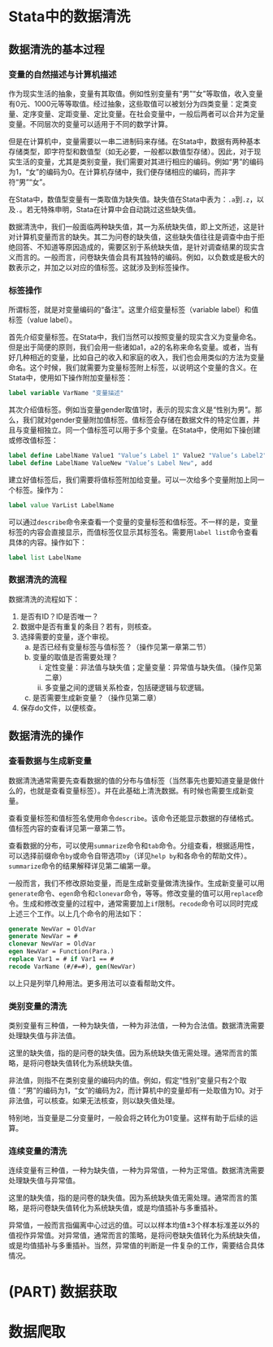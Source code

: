 # Stata中的数据清洗 {#StataClean}

## 数据清洗的基本过程 {#StataCleanBasicProcess}

### 变量的自然描述与计算机描述 {#VariablesInStata}

作为现实生活的抽象，变量有其取值。例如性别变量有“男”“女”等取值，收入变量有0元、1000元等等取值。经过抽象，这些取值可以被划分为四类变量：定类变量、定序变量、定距变量、定比变量。在社会变量中，一般后两者可以合并为定量变量。不同层次的变量可以适用于不同的数学计算。

但是在计算机中，变量需要以一串二进制码来存储。在Stata中，数据有两种基本存储类型，即字符型和数值型（如无必要，一般都以数值型存储）。因此，对于现实生活的变量，尤其是类别变量，我们需要对其进行相应的编码。例如“男”的编码为1，“女”的编码为0。在计算机存储中，我们便存储相应的编码，而非字符“男”“女”。

在Stata中，数值型变量有一类取值为缺失值。缺失值在Stata中表为：`.a`到`.z`，以及`.`。若无特殊申明，Stata在计算中会自动跳过这些缺失值。

数据清洗中，我们一般面临两种缺失值，其一为系统缺失值，即上文所述，这是针对计算机变量而言的缺失。其二为问卷的缺失值，这些缺失值往往是调查中由于拒绝回答、不知道等原因造成的，需要区别于系统缺失值，是针对调查结果的现实含义而言的。一般而言，问卷缺失值会具有其独特的编码。例如，以负数或是极大的数表示之，并加之以对应的值标签。这就涉及到标签操作。

### 标签操作 {#StataLabel}

所谓标签，就是对变量编码的“备注”。这里介绍变量标签（variable label）和值标签（value label）。

首先介绍变量标签。在Stata中，我们当然可以按照变量的现实含义为变量命名。但是出于简便的原则，我们会用一些诸如a1，a2的名称来命名变量。或者，当有好几种相近的变量，比如自己的收入和家庭的收入，我们也会用类似的方法为变量命名。这个时候，我们就需要为变量标签附上标签，以说明这个变量的含义。在Stata中，使用如下操作附加变量标签：

```stata
label variable VarName "变量描述"
```

其次介绍值标签。例如当变量gender取值1时，表示的现实含义是“性别为男”。那么，我们就对gender变量附加值标签。值标签会存储在数据文件的特定位置，并且与变量相独立。同一个值标签可以用于多个变量。在Stata中，使用如下操创建或修改值标签：

```stata
label define LabelName Value1 "Value’s Label 1" Value2 "Value’s Label2"
label define LabelName ValueNew "Value’s Label New", add
```

建立好值标签后，我们需要将值标签附加给变量。可以一次给多个变量附加上同一个标签。操作为：

```stata
label value VarList LabelName
```

可以通过`describe`命令来查看一个变量的变量标签和值标签。不一样的是，变量标签的内容会直接显示，而值标签仅显示其标签名。需要用`label list`命令查看具体的内容。操作如下：

```stata
label list LabelName
```

### 数据清洗的流程 {#StataCleanToDoList}

数据清洗的流程如下：

1.	是否有ID？ID是否唯一？
2.	数据中是否有重复的条目？若有，则核查。
3.	选择需要的变量，逐个审视。
    a.	是否已经有变量标签与值标签？（操作见第一章第二节）
    b.	变量的取值是否需要处理？
        i.	定性变量：非法值与缺失值；定量变量：异常值与缺失值。（操作见第二章）
        ii.	多变量之间的逻辑关系检查，包括硬逻辑与软逻辑。
    c.	是否需要生成新变量？（操作见第二章）
4.	保存do文件，以便核查。

## 数据清洗的操作 {#StataCleanOperation}

### 查看数据与生成新变量 {#ViewDataInStata}

数据清洗通常需要先查看数据的值的分布与值标签（当然事先也要知道变量是做什么的，也就是查看变量标签）。并在此基础上清洗数据。有时候也需要生成新变量。

查看变量标签和值标签名使用命令`describe`。该命令还能显示数据的存储格式。值标签内容的查看详见第一章第二节。

查看数据的分布，可以使用`summarize`命令和`tab`命令。分组查看，根据适用性，可以选择前缀命令`by`或命令自带选项`by`（详见`help by`和各命令的帮助文件）。`summarize`命令的结果解释详见第二编第一章。

一般而言，我们不修改原始变量，而是生成新变量做清洗操作。生成新变量可以用`generate`命令、`egen`命令和`clonevar`命令，等等。修改变量的值可以用`replace`命令。生成和修改变量的过程中，通常需要加上`if`限制。`recode`命令可以同时完成上述三个工作。以上几个命令的用法如下：

```stata
generate NewVar = OldVar
generate NewVar = #
clonevar NewVar = OldVar
egen NewVar = Function(Para.)
replace Var1 = # if Var1 == #
recode VarName (#/#=#), gen(NewVar)
```

以上只是列举几种用法。更多用法可以查看帮助文件。

### 类别变量的清洗 {#StataCleanQuality}

类别变量有三种值，一种为缺失值，一种为非法值，一种为合法值。数据清洗需要处理缺失值与非法值。

这里的缺失值，指的是问卷的缺失值。因为系统缺失值无需处理。通常而言的策略，是将问卷缺失值转化为系统缺失值。

非法值，则指不在类别变量的编码内的值。例如，假定“性别”变量只有2个取值：“男”的编码为1，“女”的编码为2，而计算机中的变量却有一处取值为10。对于非法值，可以核查。如果无法核查，则以缺失值处理。

特别地，当变量是二分变量时，一般会将之转化为01变量。这样有助于后续的运算。

### 连续变量的清洗 {#StataCleanQuantity}

连续变量有三种值，一种为缺失值，一种为异常值，一种为正常值。数据清洗需要处理缺失值与异常值。

这里的缺失值，指的是问卷的缺失值。因为系统缺失值无需处理。通常而言的策略，是将问卷缺失值转化为系统缺失值，或是均值插补与多重插补。

异常值，一般而言指偏离中心过远的值。可以以样本均值±3个样本标准差以外的值视作异常值。对异常值，通常而言的策略，是将问卷缺失值转化为系统缺失值，或是均值插补与多重插补。当然，异常值的判断是一件复杂的工作，需要结合具体情况。

# (PART) 数据获取 {-}

# 数据爬取 {#Spider}

